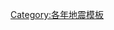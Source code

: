 {{navbox
| name = 各年地震
| title = 各年[[地震列表]]
| bodyclass = hlist

| group1 = 19世紀
| list1 = 
* [[1900年地震列表|1900]]

| group2 = [[20世紀地震列表|20世紀]]
| list2 =
* [[1901年地震列表|1901]]
* [[1902年地震列表|1902]]
* [[1903年地震列表|1903]]
* [[1904年地震列表|1904]]
* [[1905年地震列表|1905]]
* [[1906年地震列表|1906]]
* [[1907年地震列表|1907]]
* [[1908年地震列表|1908]]
* [[1909年地震列表|1909]]
* [[1910年地震列表|1910]]
* [[1911年地震列表|1911]]
* [[1912年地震列表|1912]]
* [[1913年地震列表|1913]]
* [[1914年地震列表|1914]]
* [[1915年地震列表|1915]]
* [[1916年地震列表|1916]]
* [[1917年地震列表|1917]]
* [[1918年地震列表|1918]]
* [[1919年地震列表|1919]]
* [[1920年地震列表|1920]]
* [[1921年地震列表|1921]]
* [[1922年地震列表|1922]]
* [[1923年地震列表|1923]]
* [[1924年地震列表|1924]]
* [[1925年地震列表|1925]]
* [[1926年地震列表|1926]]
* [[1985年地震列表|1985]]
* [[1990年地震列表|1990]]
* [[1995年地震列表|1995]]

| group3 = [[21世紀地震列表|21世紀]]
| list3 = 
* [[2005年地震列表|2005]]
* [[2006年地震列表|2006]]
* [[2007年地震列表|2007]]
* [[2008年地震列表|2008]]
* [[2009年地震列表|2009]]
* [[2010年地震列表|2010]]
* [[2011年地震列表|2011]]
* [[2012年地震列表|2012]]
* [[2013年地震列表|2013]]
* [[2014年地震列表|2014]]
* [[2015年地震列表|2015]]
* [[2016年地震列表|2016]]
* [[2017年地震列表|2017]]
* [[2018年地震列表|2018]]
* [[2019年地震列表|2019]]
* [[2020年地震列表|2020]]
* [[2021年地震列表|2021]]
* [[2022年地震列表|2022]]
| below =
}}<noinclude>
[[Category:各年地震模板]]
</noinclude>